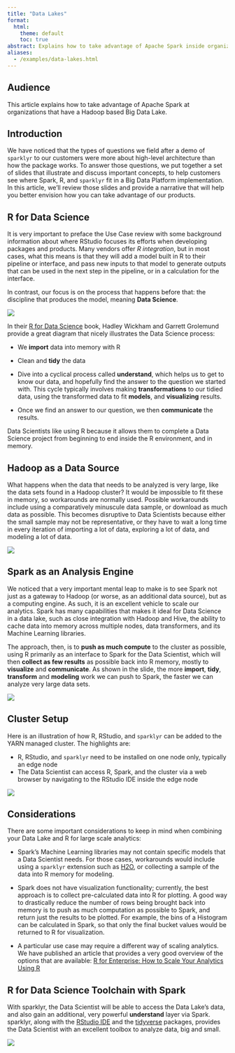 ```yaml
---
title: "Data Lakes"
format:
  html:
    theme: default
    toc: true
abstract: Explains how to take advantage of Apache Spark inside organizations that have a Hadoop based Big Data Lake
aliases:
  - /examples/data-lakes.html
---
```


## Audience

This article explains how to take advantage of Apache Spark at organizations that have a Hadoop based Big Data Lake.

## Introduction

We have noticed that the types of questions we field after a demo of `sparklyr` to our customers were more about high-level architecture than how the package works. To answer those questions, we put together a set of slides that illustrate and discuss important concepts, to help customers see where Spark, R, and `sparklyr` fit in a Big Data Platform implementation. In this article, we'll review those slides and provide a narrative that will help you better envision how you can take advantage of our products.

## R for Data Science

It is very important to preface the Use Case review with some background information about where RStudio focuses its efforts when developing packages and products. Many vendors offer *R integration*, but in most cases, what this means is that they will add a model built in R to their pipeline or interface, and pass new inputs to that model to generate outputs that can be used in the next step in the pipeline, or in a calculation for the interface.

In contrast, our focus is on the process that happens before that: the discipline that produces the model, meaning **Data Science**.

![](/images/guides/data-lakes/slide-1.png)

In their [R for Data Science](http://r4ds.had.co.nz/) book, Hadley Wickham and Garrett Grolemund provide a great diagram that nicely illustrates the Data Science process:

-   We **import** data into memory with R

-   Clean and **tidy** the data

-   Dive into a cyclical process called **understand**, which helps us to get to know our data, and hopefully find the answer to the question we started with. This cycle typically involves making **transformations** to our tidied data, using the transformed data to fit **models**, and **visualizing** results.

-   Once we find an answer to our question, we then **communicate** the results.

Data Scientists like using R because it allows them to complete a Data Science project from beginning to end inside the R environment, and in memory.

## Hadoop as a Data Source

What happens when the data that needs to be analyzed is very large, like the data sets found in a Hadoop cluster? It would be impossible to fit these in memory, so workarounds are normally used. Possible workarounds include using a comparatively minuscule data sample, or download as much data as possible. This becomes disruptive to Data Scientists because either the small sample may not be representative, or they have to wait a long time in every iteration of importing a lot of data, exploring a lot of data, and modeling a lot of data.

![](/images/guides/data-lakes/slide-2.png)

## Spark as an Analysis Engine

We noticed that a very important mental leap to make is to see Spark not just as a gateway to Hadoop (or worse, as an additional data source), but as a computing engine. As such, it is an excellent vehicle to scale our analytics. Spark has many capabilities that makes it ideal for Data Science in a data lake, such as close integration with Hadoop and Hive, the ability to cache data into memory across multiple nodes, data transformers, and its Machine Learning libraries.

The approach, then, is to **push as much compute** to the cluster as possible, using R primarily as an interface to Spark for the Data Scientist, which will then **collect as few results** as possible back into R memory, mostly to **visualize** and **communicate**. As shown in the slide, the more **import**, **tidy**, **transform** and **modeling** work we can push to Spark, the faster we can analyze very large data sets.

![](/images/guides/data-lakes/slide-3.png)

## Cluster Setup

Here is an illustration of how R, RStudio, and `sparklyr` can be added to the YARN managed cluster. The highlights are:

-   R, RStudio, and `sparklyr` need to be installed on one node only, typically an edge node
-   The Data Scientist can access R, Spark, and the cluster via a web browser by navigating to the RStudio IDE inside the edge node

![](/images/guides/data-lakes/slide-4.png)

## Considerations

There are some important considerations to keep in mind when combining your Data Lake and R for large scale analytics:

-   Spark's Machine Learning libraries may not contain specific models that a Data Scientist needs. For those cases, workarounds would include using a `sparklyr` extension such as [H2O](http://spark.rstudio.com/extensions.html), or collecting a sample of the data into R memory for modeling.

-   Spark does not have visualization functionality; currently, the best approach is to collect pre-calculated data into R for plotting. A good way to drastically reduce the number of rows being brought back into memory is to push as much computation as possible to Spark, and return just the results to be plotted. For example, the bins of a Histogram can be calculated in Spark, so that only the final bucket values would be returned to R for visualization.

-   A particular use case may require a different way of scaling analytics. We have published an article that provides a very good overview of the options that are available: [R for Enterprise: How to Scale Your Analytics Using R](https://rviews.rstudio.com/2016/12/21/r-for-enterprise-how-to-scale-your-analytics-using-r/)

## R for Data Science Toolchain with Spark

With sparklyr, the Data Scientist will be able to access the Data Lake's data, and also gain an additional, very powerful **understand** layer via Spark. sparklyr, along with the [RStudio IDE](https://www.rstudio.com/products/rstudio/) and the [tidyverse](http://tidyverse.org/) packages, provides the Data Scientist with an excellent toolbox to analyze data, big and small.

![](/images/guides/data-lakes/slide-5.png)
